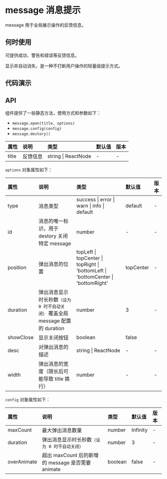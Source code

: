 



# message 消息提示

message 用于全局展示操作的反馈信息。

## 何时使用

可提供成功、警告和错误等反馈信息。

显示并自动消失，是一种不打断用户操作的轻量级提示方式。

## 代码演示

<CodeBox title="普通提示" desc={descNormal} code={codeNormal}>
    <DemoNormal />
</CodeBox>

<CodeBox title="特殊提示类型" desc={descType} code={codeType}>
    <DemoType />
</CodeBox>

<CodeBox title="定位" desc={descPosition} code={codePosition}>
    <DemoPosition />
</CodeBox>

## API

组件提供了一些静态方法，使用方式和参数如下：

-   `message.open(title, options)`
-   `message.config(config)`
-   `message.destory()`

<div className="api">

| 属性  | 说明     | 类型                | 默认值 | 版本 |
| :---- | :------- | :------------------ | :----- | :--- |
| title | 反馈信息 | string \| ReactNode | -      | -    |

</div>

`options` 对象属性如下：

<div className="api">

| 属性      | 说明                                                                           | 类型                                                                              | 默认值    | 版本 |
| :-------- | :----------------------------------------------------------------------------- | :-------------------------------------------------------------------------------- | :-------- | :--- |
| type      | 消息类型                                                                       | success \| error \| warn \| info \| default                                       | default   | -    |
| id        | 消息的唯一标识，用于 destory 关闭特定 message                                  | number                                                                            | -         | -    |
| position  | 弹出消息的位置                                                                 | topLeft \| topCenter \| topRight \| 'bottomLeft \| 'bottomCenter \| 'bottomRight' | topCenter | -    |
| duration  | 弹出消息显示时长秒数`（设为 0 时不自动关闭）` 覆盖全局 message 配置的 duration | number                                                                            | 3         | -    |
| showClose | 显示关闭按钮                                                                   | boolean                                                                           | false     |
| desc      | 对弹出消息的描述                                                               | string \| ReactNode                                                               | -         | -    |
| width     | 弹出消息的宽度（限长后可能导致 title 换行）                                    | number                                                                            | -         | -    |

</div>

`config` 对象属性如下：

<div className="api">

| 属性        | 说明                                              | 类型    | 默认值   | 版本 |
| :---------- | :------------------------------------------------ | :------ | :------- | :--- |
| maxCount    | 最大弹出消息数量                                  | number  | Infinity | -    |
| duration    | 弹出消息显示时长秒数`（设为 0 时不自动关闭）`     | number  | 3        | -    |
| overAnimate | 超出 maxCount 后的新增的 message 是否需要 animate | boolean | false    | -    |

</div>
